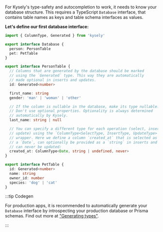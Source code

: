 For Kysely's type-safety and autocompletion to work, it needs to know your
database structure. This requires a TypeScript <code>Database</code>
interface, that contains table names as keys and table schema interfaces as
values.

**Let's define our first database interface:**

```ts title="src/types.ts"
import { ColumnType, Generated } from 'kysely'

export interface Database {
  person: PersonTable
  pet: PetTable
}

export interface PersonTable {
  // Columns that are generated by the database should be marked
  // using the `Generated` type. This way they are automatically
  // made optional in inserts and updates.
  id: Generated<number>

  first_name: string
  gender: 'man' | 'woman' | 'other'

  // If the column is nullable in the database, make its type nullable.
  // Don't use optional properties. Optionality is always determined
  // automatically by Kysely.
  last_name: string | null

  // You can specify a different type for each operation (select, insert and
  // update) using the `ColumnType<SelectType, InsertType, UpdateType>`
  // wrapper. Here we define a column `created_at` that is selected as
  // a `Date`, can optionally be provided as a `string` in inserts and
  // can never be updated:
  created_at: ColumnType<Date, string | undefined, never>
}

export interface PetTable {
  id: Generated<number>
  name: string
  owner_id: number
  species: 'dog' | 'cat'
}
```

:::tip Codegen

For production apps, it is recommended to automatically generate your <code>Database</code>
interface by introspecting your production database or Prisma schemas. Find out more at
["Generating types"](https://kysely.dev/docs/generating-types).

:::
